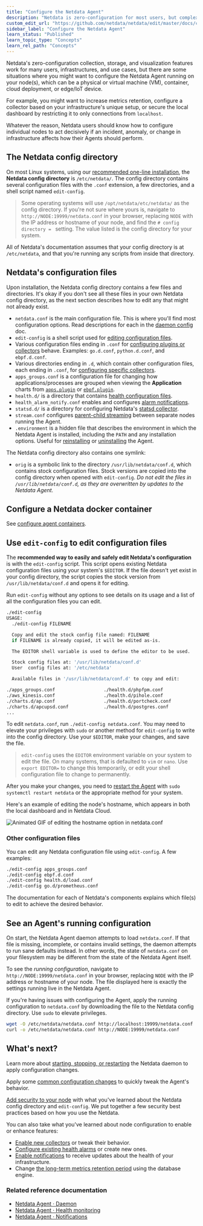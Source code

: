 ```yaml
---
title: "Configure the Netdata Agent"
description: "Netdata is zero-configuration for most users, but complex infrastructures may require you to tweak some of the Agent's granular settings."
custom_edit_url: "https://github.com/netdata/netdata/edit/master/docs/configure/nodes.md"
sidebar_label: "Configure the Netdata Agent"
learn_status: "Published"
learn_topic_type: "Concepts"
learn_rel_path: "Concepts"
---
```



Netdata's zero-configuration collection, storage, and visualization features work for many users, infrastructures, and
use cases, but there are some situations where you might want to configure the Netdata Agent running on your node(s),
which can be a physical or virtual machine (VM), container, cloud deployment, or edge/IoT device.

For example, you might want to increase metrics retention, configure a collector based on your infrastructure's unique
setup, or secure the local dashboard by restricting it to only connections from `localhost`.

Whatever the reason, Netdata users should know how to configure individual nodes to act decisively if an incident,
anomaly, or change in infrastructure affects how their Agents should perform.

## The Netdata config directory

On most Linux systems, using our [recommended one-line
installation](https://github.com/netdata/netdata/blob/master/docs/get-started.mdx#install-on-linux-with-one-line-installer), the **Netdata config
directory** is `/etc/netdata/`. The config directory contains several configuration files with the `.conf` extension, a
few directories, and a shell script named `edit-config`.

> Some operating systems will use `/opt/netdata/etc/netdata/` as the config directory. If you're not sure where yours
> is, navigate to `http://NODE:19999/netdata.conf` in your browser, replacing `NODE` with the IP address or hostname of
> your node, and find the `# config directory = ` setting. The value listed is the config directory for your system.

All of Netdata's documentation assumes that your config directory is at `/etc/netdata`, and that you're running any
scripts from inside that directory.

## Netdata's configuration files

Upon installation, the Netdata config directory contains a few files and directories. It's okay if you don't see all
these files in your own Netdata config directory, as the next section describes how to edit any that might not already
exist.

- `netdata.conf` is the main configuration file. This is where you'll find most configuration options. Read descriptions
  for each in the [daemon config](/docs/nightly/references/configuration/daemon) doc.
- `edit-config` is a shell script used for [editing configuration files](#use-edit-config-to-edit-configuration-files).
- Various configuration files ending in `.conf` for [configuring plugins or
  collectors](https://github.com/netdata/netdata/blob/master/docs/collect/enable-configure.md#enable-a-collector-or-its-orchestrator) behave. Examples: `go.d.conf`,
  `python.d.conf`, and `ebpf.d.conf`.
- Various directories ending in `.d`, which contain other configuration files, each ending in `.conf`, for [configuring
  specific collectors](https://github.com/netdata/netdata/blob/master/docs/collect/enable-configure.md#configure-a-collector).
- `apps_groups.conf` is a configuration file for changing how applications/processes are grouped when viewing the
  **Application** charts from [`apps.plugin`](/docs/nightly/references/collectors-references/system-metrics/application-monitoring) or
  [`ebpf.plugin`](/docs/nightly/references/collectors-references/system-metrics/kernel-traces-metrics-ebpf).
- `health.d/` is a directory that contains [health configuration files](/docs/nightly/setup/configure-health-alarms).
- `health_alarm_notify.conf` enables and configures [alarm notifications](/docs/nightly/setup/enable-alarm-notifications).
- `statsd.d/` is a directory for configuring Netdata's [statsd collector](/docs/nightly/references/collectors-references/apm/statsd.plugin).
- `stream.conf` configures [parent-child streaming](/docs/nightly/references/streaming-and-replication) between separate nodes running the Agent.
- `.environment` is a hidden file that describes the environment in which the Netdata Agent is installed, including the
  `PATH` and any installation options. Useful for [reinstalling](/docs/nightly/installation/reinstall-the-netdata-agent) or
  [uninstalling](/docs/nightly/installation/uninstall-netdata) the Agent.

The Netdata config directory also contains one symlink:

- `orig` is a symbolic link to the directory `/usr/lib/netdata/conf.d`, which contains stock configuration files. Stock
  versions are copied into the config directory when opened with `edit-config`. _Do not edit the files in
  `/usr/lib/netdata/conf.d`, as they are overwritten by updates to the Netdata Agent._

## Configure a Netdata docker container

See [configure agent containers](/docs/nightly/installation/install-netdata-with-docker#configure-agent-containers).

## Use `edit-config` to edit configuration files

The **recommended way to easily and safely edit Netdata's configuration** is with the `edit-config` script. This script
opens existing Netdata configuration files using your system's `$EDITOR`. If the file doesn't yet exist in your config
directory, the script copies the stock version from `/usr/lib/netdata/conf.d` and opens it for editing.

Run `edit-config` without any options to see details on its usage and a list of all the configuration files you can
edit.

```bash
./edit-config
USAGE:
  ./edit-config FILENAME

  Copy and edit the stock config file named: FILENAME
  if FILENAME is already copied, it will be edited as-is.

  The EDITOR shell variable is used to define the editor to be used.

  Stock config files at: '/usr/lib/netdata/conf.d'
  User  config files at: '/etc/netdata'

  Available files in '/usr/lib/netdata/conf.d' to copy and edit:

./apps_groups.conf                  ./health.d/phpfpm.conf
./aws_kinesis.conf                  ./health.d/pihole.conf
./charts.d/ap.conf                  ./health.d/portcheck.conf
./charts.d/apcupsd.conf             ./health.d/postgres.conf
...
```

To edit `netdata.conf`, run `./edit-config netdata.conf`. You may need to elevate your privileges with `sudo` or another
method for `edit-config` to write into the config directory. Use your `$EDITOR`, make your changes, and save the file.

> `edit-config` uses the `EDITOR` environment variable on your system to edit the file. On many systems, that is
> defaulted to `vim` or `nano`. Use `export EDITOR=` to change this temporarily, or edit your shell configuration file
> to change to permanently.

After you make your changes, you need to [restart the Agent](/docs/nightly/operations/start-stop-or-restart-the-netdata-agent) with `sudo systemctl
restart netdata` or the appropriate method for your system.

Here's an example of editing the node's hostname, which appears in both the local dashboard and in Netdata Cloud.

![Animated GIF of editing the hostname option in
netdata.conf](https://user-images.githubusercontent.com/1153921/80994808-1c065300-8df2-11ea-81af-d28dc3ba27c8.gif)

### Other configuration files

You can edit any Netdata configuration file using `edit-config`. A few examples:

```bash
./edit-config apps_groups.conf
./edit-config ebpf.d.conf
./edit-config health.d/load.conf
./edit-config go.d/prometheus.conf
```

The documentation for each of Netdata's components explains which file(s) to edit to achieve the desired behavior.

## See an Agent's running configuration

On start, the Netdata Agent daemon attempts to load `netdata.conf`. If that file is missing, incomplete, or contains
invalid settings, the daemon attempts to run sane defaults instead. In other words, the state of `netdata.conf` on your
filesystem may be different from the state of the Netdata Agent itself.

To see the _running configuration_, navigate to `http://NODE:19999/netdata.conf` in your browser, replacing `NODE` with
the IP address or hostname of your node. The file displayed here is exactly the settings running live in the Netdata
Agent.

If you're having issues with configuring the Agent, apply the running configuration to `netdata.conf` by downloading the
file to the Netdata config directory. Use `sudo` to elevate privileges.

```bash
wget -O /etc/netdata/netdata.conf http://localhost:19999/netdata.conf
curl -o /etc/netdata/netdata.conf http://NODE:19999/netdata.conf
```

## What's next?

Learn more about [starting, stopping, or restarting](/docs/nightly/operations/start-stop-or-restart-the-netdata-agent) the Netdata daemon to apply
configuration changes.

Apply some [common configuration changes](/docs/nightly/setup/common-configuration-changes) to quickly tweak the Agent's behavior.

[Add security to your node](/docs/nightly/setup/secure-your-nodes) with what you've learned about the Netdata config directory
and `edit-config`. We put together a few security best practices based on how you use the Netdata.

You can also take what you've learned about node configuration to enable or enhance features:

-   [Enable new collectors](/docs/nightly/setup/enable-or-configure-a-collector) or tweak their behavior.
-   [Configure existing health alarms](/docs/nightly/setup/configure-health-alarms) or create new ones.
-   [Enable notifications](/docs/nightly/setup/enable-alarm-notifications) to receive updates about the health of your
    infrastructure.
-   Change [the long-term metrics retention period](/docs/nightly/setup/change-how-long-netdata-stores-metrics) using the database engine.

### Related reference documentation

- [Netdata Agent · Daemon](/docs/nightly/references/configuration/netdata-daemon)
- [Netdata Agent · Health monitoring](/docs/nightly/concepts/health-monitoring)
- [Netdata Agent · Notifications](/docs/nightly/operations/alerts/notifications-reference)

